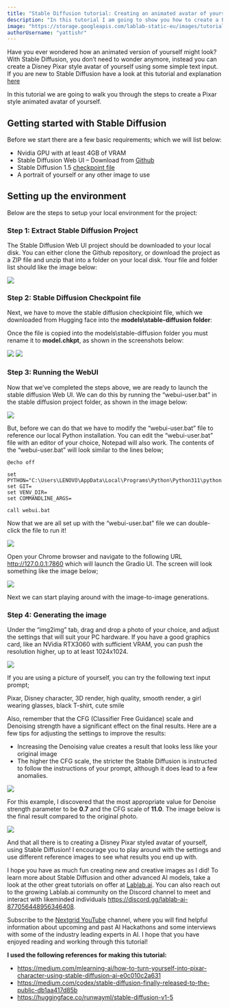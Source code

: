 ```yaml
---
title: "Stable Diffusion tutorial: Creating an animated avatar of yourself with Stable Diffusion"
description: "In this tutorial I am going to show you how to create a Pixar animated style avatar of yourself using Stable Diffusion AI "
image: "https://storage.googleapis.com/lablab-static-eu/images/tutorials/stable-diff-tutorial-webui-header-img.png"
authorUsername: "yattishr"
---
```


Have you ever wondered how an animated version of yourself might look? With Stable Diffusion, you don’t need to wonder anymore, instead you can create a Disney Pixar style avatar of yourself using some simple text input. If you are new to Stable Diffusion have a look at this tutorial and explanation [here](https://lablab.ai/t/stable-diffusion-img2img)

In this tutorial we are going to walk you through the steps to create a Pixar style animated avatar of yourself. 

## Getting started with Stable Diffusion

Before we start there are a few basic requirements; which we will list below:
+ Nvidia GPU with at least 4GB of VRAM
+ Stable Diffusion Web UI – Download from [Github](https://github.com/AUTOMATIC1111/stable-diffusion-webui)
+ Stable Diffusion 1.5 [checkpoint file](https://huggingface.co/runwayml/stable-diffusion-v1-5#:~:text=v1%2D5%2Dpruned%2Demaonly.ckpt%20%2D%204.27GB%2C%20ema%2Donly%20weight.%20uses%20less%20VRAM%20%2D%20suitable%20for%20inference)
+ A portrait of yourself or any other image to use

## Setting up the environment

Below are the steps to setup your local environment for the project:

### Step 1: Extract Stable Diffusion Project
The Stable Diffusion Web UI project should be downloaded to your local disk. You can either clone the Github repository, or download the project as a ZIP file and unzip that into a folder on your local disk.
Your file and folder list should like the image below:

<Img src="https://storage.googleapis.com/lablab-static-eu/images/tutorials/stable-diff-01.png" />

### Step 2: Stable Diffusion Checkpoint file
Next, we have to move the stable diffusion checkpioint file, which we downloaded from Hugging face into the **models\stable-diffusion folder**:

Once the file is copied into the models\stable-diffusion folder you must rename it to **model.chkpt**, as shown in the screenshots below:

<Img src="https://storage.googleapis.com/lablab-static-eu/images/tutorials/stable-diff-02.png" />

<Img src="https://storage.googleapis.com/lablab-static-eu/images/tutorials/stable-diff-03.png" />

### Step 3: Running the WebUI
Now that we’ve completed the steps above, we are ready to launch the stable diffusion Web UI. We can do this by running the “webui-user.bat” in the stable diffusion project folder, as shown in the image below:

<Img src="https://storage.googleapis.com/lablab-static-eu/images/tutorials/stable-diff-41.png" />

But, before we can do that we have to modify the “webui-user.bat” file to reference our local Python installation. You can edit the “webui-user.bat” file with an editor of your choice, Notepad will also work. The contents of the “webui-user.bat” will look similar to the lines below;


```
@echo off

set PYTHON="C:\Users\LENOVO\AppData\Local\Programs\Python\Python311\python.exe"
set GIT=
set VENV_DIR=
set COMMANDLINE_ARGS=

call webui.bat
```

Now that we are all set up with the “webui-user.bat” file we can double-click the file to run it! 

<Img src="https://storage.googleapis.com/lablab-static-eu/images/tutorials/stable-diff-4a.png" />

Open your Chrome browser and navigate to the following URL http://127.0.0.1:7860 which will launch the Gradio UI. The screen will look something like the image below;

<Img src="https://storage.googleapis.com/lablab-static-eu/images/tutorials/stable-diff-05.png" />

Next we can start playing around with the image-to-image generations.

### Step 4: Generating the image
Under the “img2img” tab, drag and drop a photo of your choice, and adjust the settings that will suit your PC hardware. If you have a good graphics card, like an NVidia RTX3060 with sufficient VRAM, you can push the resolution higher, up to at least 1024x1024. 

<Img src="https://storage.googleapis.com/lablab-static-eu/images/tutorials/stable-diff-06.png" />

If you are using a picture of yourself, you can try the following text input prompt;

Pixar, Disney character, 3D render, high quality, smooth render, a girl wearing glasses, black T-shirt, cute smile

Also, remember that the CFG (Classifier Free Guidance) scale and Denoising strength have a significant effect on the final results. Here are a few tips for adjusting the settings to improve the results:

+ Increasing the Denoising value creates a result that looks less like your original image
+ The higher the CFG scale, the stricter the Stable Diffusion is instructed to follow the instructions of your prompt, although it does lead to a few anomalies.

<Img src="https://storage.googleapis.com/lablab-static-eu/images/tutorials/stable-diff-07.png" />

For this example, I discovered that the most appropriate value for Denoise strength parameter to be **0.7** and the CFG scale of **11.0**. The image below is the final result compared to the original photo.

<Img src="https://storage.googleapis.com/lablab-static-eu/images/tutorials/stable-diff-08.png" />

And that all there is to creating a Disney Pixar styled avatar of yourself, using Stable Diffusion! I encourage you to play around with the settings and use different reference images to see what results you end up with. 

I hope you have as much fun creating new and creative images as I did! To learn more about Stable Diffusion and other advanced AI models, take a look at the other great tutorials on offer at [Lablab.ai]( https://lablab.ai/t). You can also reach out to the growing Lablab.ai community on the Discord channel to meet and interact with likeminded individuals https://discord.gg/lablab-ai-877056448956346408.

Subscribe to the [Nextgrid YouTube](https://www.youtube.com/channel/UCmxAmOUoTTdMkla6mSUmeiA) channel, where you will find helpful information about upcoming and past AI Hackathons and some interviews with some of the industry leading experts in AI. I hope that you have enjoyed reading and working through this tutorial!

**I used the following references for making this tutorial:**
+ https://medium.com/mlearning-ai/how-to-turn-yourself-into-pixar-character-using-stable-diffusion-ai-e0c010c2a631
+ https://medium.com/codex/stable-diffusion-finally-released-to-the-public-db1aa417d85b
+ https://huggingface.co/runwayml/stable-diffusion-v1-5
